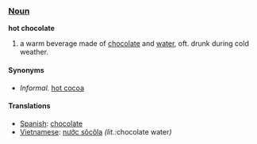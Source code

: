 === [[Noun]] ===
'''hot chocolate'''

#a warm beverage made of [[chocolate]] and [[water]], oft. drunk during cold weather.

==== Synonyms ====
*''Informal.'' [[hot cocoa]]

==== Translations ====
*[[Spanish]]: [[chocolate]]
*[[Vietnamese]]: [[nước sôcôla]] ''(lit.: ''chocolate water'')''